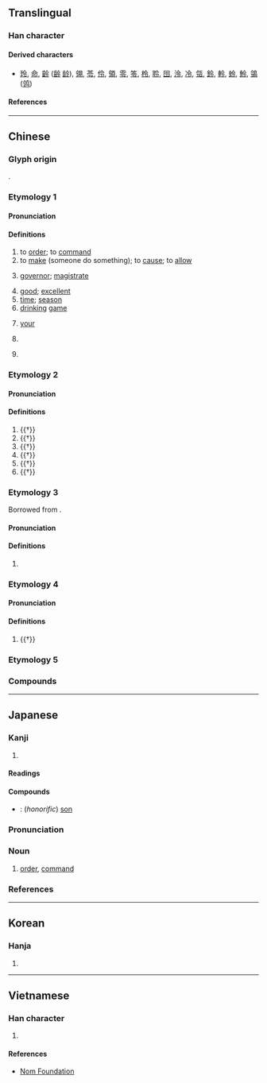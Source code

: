 {{also|命}}
{{character info/new}}
{{character info/new|codepoint=0xF9A8}}
==Translingual==

===Han character===
{{Han char|rn=9|rad=人|as=03|sn=5|four=80307|canj=OINI|ids=⿱亽龴<small>(G)</small>,⿱亼龴<small>(TV)</small>,⿱亼ㄗ<small>(JK)</small>}}

====Derived characters====
* [[玲]], [[命]], [[齡]] ([[齢]] [[龄]]), [[翎]], [[苓]], [[伶]], [[領]], [[零]], [[笭]], [[柃]], [[聆]], [[囹]], [[泠]], [[冷]], [[瓴]], [[鈴]], [[軨]], [[蛉]], [[魿]], [[鴒]] ([[鸰]])

====References====
{{Han ref|kx=0093.120|dkj=00387|dj=0198.010|hdz=10111.100|uh=4EE4}}

----

==Chinese==
{{zh-forms}}

===Glyph origin===
{{Han etyl}}
{{Han compound|亼|卩|ls=ic}}.

===Etymology 1===

====Pronunciation====
{{zh-pron
|m=lìng
|c=ling6
|h=pfs=lin
|mn=lēng
|mc=2+4+5
|oc=2+3,2+3+5
|cat=v,n
}}

====Definitions====
{{zh-hanzi}}

# to [[order]]; to [[command]]
# to [[make]] (someone do something); to [[cause]]; to [[allow]]
#: {{zh-syn|讓}}
#: {{zh-x|令人|to '''make''' someone (do something); to '''make''' people [+ adjective]}}
# {{lb|zh|historical}} [[governor]]; [[magistrate]] {{gloss|official title}}
# [[good]]; [[excellent]]
# [[time]]; [[season]]
# [[drinking]] [[game]]
# {{lb|zh|respectful}} [[your]]
# {{lb|zh|poem}} {{zh-abbrev|小令|ditty}}
# {{surname|lang=zh}}

===Etymology 2===

====Pronunciation====
{{zh-pron
|m=líng,lìng,1nb=Mainland,2nb=Taiwan
|c=ling4
|mc=3
|oc=1,4
|dial=n
|cat=n
}}

====Definitions====
{{zh-hanzi}}

# {{†}} {{zh-only|令狐}}
# {{†}} {{zh-only|令利}}
# {{†}} {{zh-only|令俜}}
# {{†}} {{zh-only|令星}}
# {{†}} {{zh-only|脊令}}
# {{†}} {{zh-original|瓴}}

===Etymology 3===
Borrowed from {{bor|zh|en|ream}}.

====Pronunciation====
{{zh-pron
|m=lǐng,lìng,1nb=Mainland,2nb=Taiwan
|c=ling1,lim1,ling5
|dial=n
|cat=cls
}}

====Definitions====
{{zh-hanzi}}

# {{zh-classifier|[[ream]]s of paper}}

===Etymology 4===

====Pronunciation====
{{zh-pron
|m=lián
|c=
|mc=1
|oc=n,1
|dial=n
|cat=n
}}

====Definitions====
{{zh-hanzi}}

# {{†}} {{zh-only|令居|ancient county in modern [[Gansu]]}}

===Etymology 5===
{{zh-see|齡|ss}}

===Compounds===
{{zh-der|一令|一聲令下|三令五申|下令|下逐客令|不令|中書令|京畿令|令尹|令人|令人不齒|令人切齒|令人噴飯|令人心寒|令人意外|令人扼腕|令人捧腹|令人注目|令人激賞|令人矚目|令人神往|令人絕倒|令人髮指|令人齒冷|令兄|令公|令典|令出如山|令出必行|令出惟行|令史|令名|令君|令嗣|令器|令坦|令堂|令士|令妹|令妻|令姊|令婿|令媛|令嬡|令子|令字旗|令官|令尊|令尊大人|令岳|令弟|令德|令愛|令慈|令旗|令日|令旨|令月|令望|令正|令母|令牌|令狐|令甲|令節|令箭|令箭荷花|令終|令翠|令聞|令舅|令色|令行禁止|令親|令譽|令辰|令郎|令閣|令閫|使令|來令片|借令|傳令|傳令兵|先令|光桿司令|冬令|冬令進補|利令智昏|功令|劭令|勒令|動員令|即令|口令|召集令|司令|司令官|司令臺|司令部|吃口令|命令|命令主義|命令句|善始令終|喊口令|喝令|園令|夏令|夏令時間|夏令營|外交詞令|外交辭令|大令|太史令|奉令|奉令承教|如律令|媽媽令兒|密令|將令|小令|尚書令|就令|屬令|巧言令色|巽令|帥令|廟令|律令|得令|從令如流|急令|急口令|慾令智昏|憲令|應時當令|戒嚴令|手令|打令|抱令守律|拗口令|指令|挾主行令|支付命令|政令|政令不一|敕令|教令|施令|明令|明法審令|春令|時令|時令病|月令|朝令夕改|朝令暮改|油令|法令|火牌令箭|特令|特赦令|生申令日|申令|當令|當時得令|發令槍|發號令|發號出令|發號布令|發號施令|白令|白令海|白令海峽|盧令|目使頤令|省令|禁令|禁制令|秋令|科令|稟令|節令|緊急命令|縣令|縱令|總司令|繞口令|纏令|老令婆|考工令|耍令|聽令|脊令在原|荀令香|薙髮令|蘭臺令史|號令|號令如山|號令森嚴|行令|行政命令|行酒令|觥令|討令|訓令|詔令|詞令|調令|諂詞令色|諭令|貳令|趙令畤|軍令|軍令如山|軍令狀|辭令|迫令|逐客令|通令|通緝令|達令|違令|郭令公|酒令|鈞令|閫令|關令|限令|陰令|雜板令|電腦指令|飭令|鮑令暉|點召令|鼓令}}

----

==Japanese==

===Kanji===
{{ja-kanji|grade=4|rs=人03}}

# {{defn|lang=ja|sort=人03}}

====Readings====
{{ja-readings
|goon=りょう
|kanon=れい
|kun=いいつけ-, おさ-
}}

====Compounds====
* {{ja-r|令息|れいそく}}: (''honorific'') [[son]]

{{ja-kanjitab|れい|yomi=o}}

===Pronunciation===
{{ja-pron|yomi=kanon|れい|acc=1|acc_ref=DJR,NHK}}

===Noun===
{{ja-noun|れい}}

# [[order]], [[command]]

===References===
<references/>

----

==Korean==

===Hanja===
{{ko-hanja|hangeul=령|rv=ryeong|mr=ryŏng|y=ryeng}}

# {{defn|lang=ko|sort=人03}}

----

==Vietnamese==

===Han character===
{{vi-hantu|[[lệnh]], [[lanh]], [[lành]], [[lênh]], [[lình]], [[liệng]], [[lịnh]], [[loanh]]|rs=人03}}

# {{defn|lang=vi|sort=人03}}

====References====
* [http://nomfoundation.org/common/nom_details.php?codepoint=4ee4 Nom Foundation]